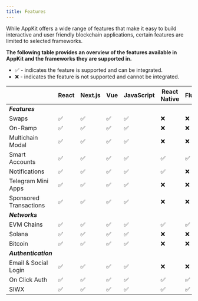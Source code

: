 ```yaml
---
title: Features
---
```


While AppKit offers a wide range of features that make it easy to build interactive and user friendly blockchain applications, certain features are limited to selected frameworks.

**The following table provides an overview of the features available in AppKit and the frameworks they are supported in.**

- ✅ - indicates the feature is supported and can be integrated.
- ❌ - indicates the feature is not supported and cannot be integrated.

|                |    React       | Next.js        |      Vue       | JavaScript     | React Native  | Flutter       | Android      | Swift        |  Unity       |
|----------------|----------------|----------------|----------------|----------------| --------------| --------------| -----------  | -----------  | -----------  |
| ***Features*** |                |                |                |                |               |               |              |              |              |
| Swaps          |       ✅       |       ✅       |       ✅        |       ✅       |       ❌      |       ❌      |       ❌      |       ❌     |       ❌      |
| On-Ramp        |       ✅       |       ✅       |       ✅        |       ✅       |       ❌      |       ❌      |       ❌      |       ❌     |       ❌      |
| Multichain Modal |     ✅       |       ✅       |       ✅        |       ✅       |       ❌      |       ❌      |       ❌      |       ❌     |       ❌      |
| Smart Accounts |       ✅       |       ✅       |       ✅        |       ✅       |       ✅      |       ✅      |       ❌      |       ❌     |       ❌      |
| Notifications  |       ✅       |       ✅       |       ✅        |       ✅       |       ✅      |       ❌      |       ❌      |       ❌     |       ❌      |
| Telegram Mini Apps |   ✅       |       ✅       |       ✅        |       ✅       |       ❌      |       ❌      |       ❌      |       ❌     |       ❌      |
| Sponsored Transactions | ✅     |       ✅       |       ✅        |       ✅       |       ❌      |       ❌      |       ❌      |       ❌     |       ❌      |
| ***Networks*** |               |                |                |                |               |               |              |              |              | 
| EVM Chains     |       ✅       |       ✅       |       ✅        |       ✅       |       ✅      |       ✅      |       ✅       |       ✅    |       ✅      |
|     Solana     |       ✅       |       ✅       |       ✅        |       ✅       |       ❌      |       ❌      |       ❌      |       ❌     |       ❌      |
|    Bitcoin     |       ✅       |       ✅       |       ✅        |       ✅       |       ❌      |       ❌      |       ❌      |       ❌     |       ❌      |
| ***Authentication*** |         |                |                |                |               |               |              |              |              | 
| Email & Social Login |   ✅     |       ✅       |       ✅        |       ✅       |       ❌      |       ❌      |       ❌      |       ❌     |       ❌      |
|  On Click Auth |       ✅       |       ✅       |       ✅        |       ✅       |       ✅      |       ✅      |       ✅       |       ✅    |       ✅      |
|    SIWX        |       ✅       |       ✅       |       ✅        |       ✅       |       ✅      |       ✅      |       ✅       |       ✅    |       ✅      |

